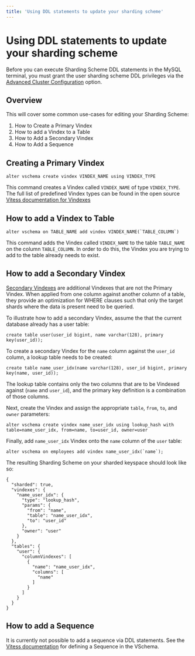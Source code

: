 ```yaml
---
title: 'Using DDL statements to update your sharding scheme'
---
```


# Using DDL statements to update your sharding scheme

Before you can execute Sharding Scheme DDL statements in the MySQL terminal, you must grant the user sharding scheme DDL privileges via the [Advanced Cluster Configuration](configuring-cluster) option.

## Overview

This will cover some common use-cases for editing your Sharding Scheme:

1. How to Create a Primary Vindex
1. How to add a Vindex to a Table
1. How to Add a Secondary Vindex
1. How to Add a Sequence

## Creating a Primary Vindex

`alter vschema create vindex VINDEX_NAME using VINDEX_TYPE`

This command creates a Vindex called `VINDEX_NAME` of type `VINDEX_TYPE`. The full list of predefined Vindex types can be found in the open source [Vitess documentation for Vindexes](https://vitess.io/docs/reference/features/vindexes/)

## How to add a Vindex to Table

`` alter vschema on TABLE_NAME add vindex VINDEX_NAME(`TABLE_COLUMN`) ``

This command adds the Vindex called `VINDEX_NAME` to the table `TABLE_NAME` on the column `TABLE_COLUMN`. In order to do this, the Vindex you are trying to add to the table already needs to exist.

## How to add a Secondary Vindex

[Secondary Vindexes](https://vitess.io/docs/reference/features/vindexes/#secondary-vindexes) are additional Vindexes that are not the Primary Vindex. When applied from one column against another column of a table, they provide an optimization for WHERE clauses such that only the target shards where the data is present need to be queried.

To illustrate how to add a secondary Vindex, assume the that the current database already has a user table:

`create table user(user_id bigint, name varchar(128), primary key(user_id));`

To create a secondary Vindex for the `name` column against the `user_id` column, a lookup table needs to be created:

`create table name_user_idx(name varchar(128), user_id bigint, primary key(name, user_id));`

The lookup table contains only the two columns that are to be Vindexed against (`name` and `user_id`), and the primary key definition is a combination of those columns.

Next, create the Vindex and assign the appropriate `table`, `from`, `to`, and `owner` parameters:

`alter vschema create vindex name_user_idx using lookup_hash with table=name_user_idx, from=name, to=user_id, owner=user`

Finally, add `name_user_idx` Vindex onto the `name` column of the `user` table:

`` alter vschema on employees add vindex name_user_idx(`name`); ``

The resulting Sharding Scheme on your sharded keyspace should look like so:

```
{
  "sharded": true,
  "vindexes": {
    "name_user_idx": {
      "type": "lookup_hash",
      "params": {
        "from": "name",
        "table": "name_user_idx",
        "to": "user_id"
      },
      "owner": "user"
    }
  },
  "tables": {
    "user": {
      "columnVindexes": [
        {
          "name": "name_user_idx",
          "columns": [
            "name"
          ]
        }
      ]
    }
  }
}
```

## How to add a Sequence

It is currently not possible to add a sequence via DDL statements. See the [Vitess documentation](https://vitess.io/docs/reference/features/vitess-sequences/) for defining a Sequence in the VSchema.
